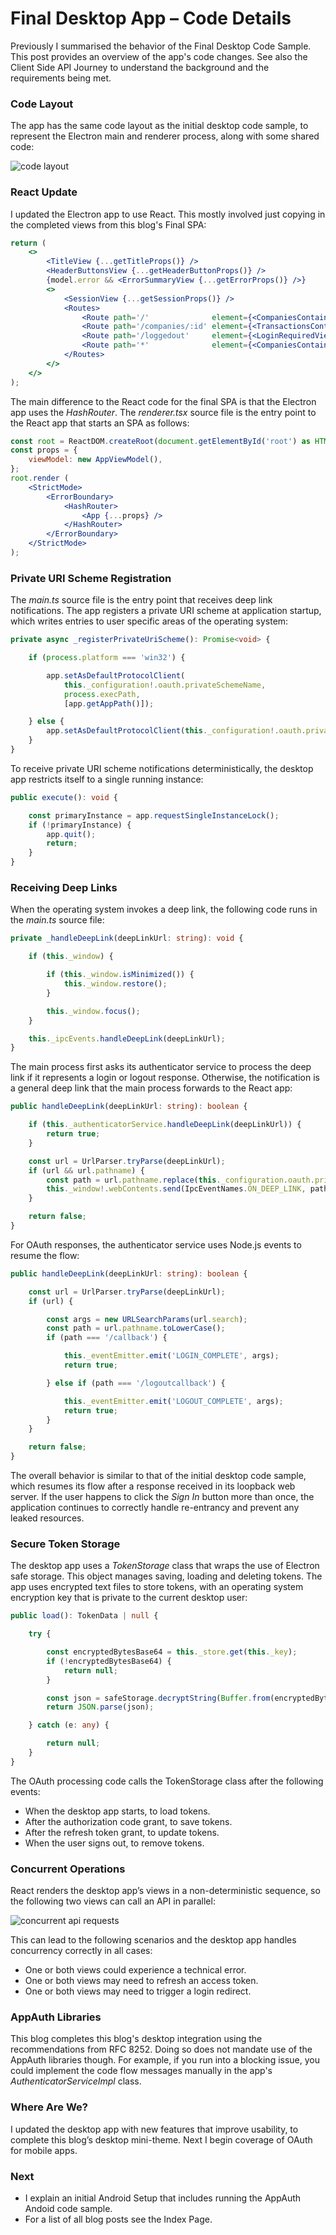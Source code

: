 # Final Desktop App – Code Details

Previously I summarised the behavior of the <Link href='/posts/final-desktop-sample-overview'>Final Desktop Code Sample</Link>. This post provides an overview of the app's code changes. See also the <Link href='/posts/api-journey-client-side'>Client Side API Journey</Link> to understand the background and the requirements being met.

### Code Layout

The app has the same code layout as the initial desktop code sample, to represent the Electron main and renderer process, along with some shared code:

<div className='smallimage'>
  <img src='../images/450/code-layout.jpg' alt='code layout' />
</div>

### React Update

I updated the Electron app to use React. This mostly involved just copying in the completed views from this blog's <Link href='/posts/reactjs-codingkeypoints'>Final SPA</Link>:

```jsx
return (
    <>
        <TitleView {...getTitleProps()} />
        <HeaderButtonsView {...getHeaderButtonProps()} />
        {model.error && <ErrorSummaryView {...getErrorProps()} />}
        <>
            <SessionView {...getSessionProps()} />
            <Routes>
                <Route path='/'              element={<CompaniesContainer {...getCompaniesProps()} />} />
                <Route path='/companies/:id' element={<TransactionsContainer {...getTransactionsProps()} />} />
                <Route path='/loggedout'     element={<LoginRequiredView {...getLoginRequiredProps()} />} />
                <Route path='*'              element={<CompaniesContainer {...getCompaniesProps()} />} />
            </Routes>
        </>
    </>
);
```

The main difference to the React code for the final SPA is that the Electron app uses the *HashRouter*. The *renderer.tsx* source file is the entry point to the React app that starts an SPA as follows:

```jsx
const root = ReactDOM.createRoot(document.getElementById('root') as HTMLElement);
const props = {
    viewModel: new AppViewModel(),
};
root.render (
    <StrictMode>
        <ErrorBoundary>
            <HashRouter>
                <App {...props} />
            </HashRouter>
        </ErrorBoundary>
    </StrictMode>
);
```

### Private URI Scheme Registration

The *main.ts* source file is the entry point that receives deep link notifications. The app registers a private URI scheme at application startup, which writes entries to user specific areas of the operating system:

```typescript
private async _registerPrivateUriScheme(): Promise<void> {

    if (process.platform === 'win32') {

        app.setAsDefaultProtocolClient(
            this._configuration!.oauth.privateSchemeName,
            process.execPath,
            [app.getAppPath()]);

    } else {
        app.setAsDefaultProtocolClient(this._configuration!.oauth.privateSchemeName);
    }
}
```

To receive private URI scheme notifications deterministically, the desktop app restricts itself to a single running instance:

```typescript
public execute(): void {

    const primaryInstance = app.requestSingleInstanceLock();
    if (!primaryInstance) {
        app.quit();
        return;
    }
}
```

### Receiving Deep Links

When the operating system invokes a deep link, the following code runs in the *main.ts* source file:

```typescript
private _handleDeepLink(deepLinkUrl: string): void {

    if (this._window) {

        if (this._window.isMinimized()) {
            this._window.restore();
        }

        this._window.focus();
    }

    this._ipcEvents.handleDeepLink(deepLinkUrl);
}
```

The main process first asks its authenticator service to process the deep link if it represents a login or logout response. Otherwise, the notification is a general deep link that the main process forwards to the React app:

```typescript
public handleDeepLink(deepLinkUrl: string): boolean {

    if (this._authenticatorService.handleDeepLink(deepLinkUrl)) {
        return true;
    }

    const url = UrlParser.tryParse(deepLinkUrl);
    if (url && url.pathname) {
        const path = url.pathname.replace(this._configuration.oauth.privateSchemeName + ':', '');
        this._window!.webContents.send(IpcEventNames.ON_DEEP_LINK, path);
    }

    return false;
}
```

For OAuth responses, the authenticator service uses Node.js events to resume the flow:

```typescript
public handleDeepLink(deepLinkUrl: string): boolean {

    const url = UrlParser.tryParse(deepLinkUrl);
    if (url) {

        const args = new URLSearchParams(url.search);
        const path = url.pathname.toLowerCase();
        if (path === '/callback') {

            this._eventEmitter.emit('LOGIN_COMPLETE', args);
            return true;

        } else if (path === '/logoutcallback') {

            this._eventEmitter.emit('LOGOUT_COMPLETE', args);
            return true;
        }
    }

    return false;
}
```

The overall behavior is similar to that of the initial desktop code sample, which resumes its flow after a response received in its loopback web server. If the user happens to click the *Sign In* button more than once, the application continues to correctly handle re-entrancy and prevent any leaked resources.

### Secure Token Storage

The desktop app uses a *TokenStorage* class that wraps the use of Electron safe storage. This object manages saving, loading and deleting tokens. The app uses encrypted text files to store tokens, with an operating system encryption key that is private to the current desktop user:

```typescript
public load(): TokenData | null {

    try {

        const encryptedBytesBase64 = this._store.get(this._key);
        if (!encryptedBytesBase64) {
            return null;
        }

        const json = safeStorage.decryptString(Buffer.from(encryptedBytesBase64, 'base64'));
        return JSON.parse(json);

    } catch (e: any) {

        return null;
    }
}
```

The OAuth processing code calls the TokenStorage class after the following events:

- When the desktop app starts, to load tokens.
- After the authorization code grant, to save tokens.
- After the refresh token grant, to update tokens.
- When the user signs out, to remove tokens.

### Concurrent Operations

React renders the desktop app’s views in a non-deterministic sequence, so the following two views can call an API in parallel:

![concurrent api requests](../images/450/concurrent-api-requests.jpg)

This can lead to the following scenarios and the desktop app handles concurrency correctly in all cases:

- One or both views could experience a technical error.
- One or both views may need to refresh an access token.
- One or both views may need to trigger a login redirect.

### AppAuth Libraries

This blog completes this blog's desktop integration using the recommendations from RFC 8252. Doing so does not mandate use of the AppAuth libraries though. For example, if you run into a blocking issue, you could implement the code flow messages manually in the app's *AuthenticatorServiceImpl* class.

### Where Are We?

I updated the desktop app with new features that improve usability, to complete this blog’s desktop mini-theme. Next I begin coverage of OAuth for mobile apps.

### Next

- I explain an initial <Link href='/posts/android-setup'>Android Setup</Link> that includes running the AppAuth Andoid code sample.
- For a list of all blog posts see the <Link href='/posts/index'>Index Page</Link>.
